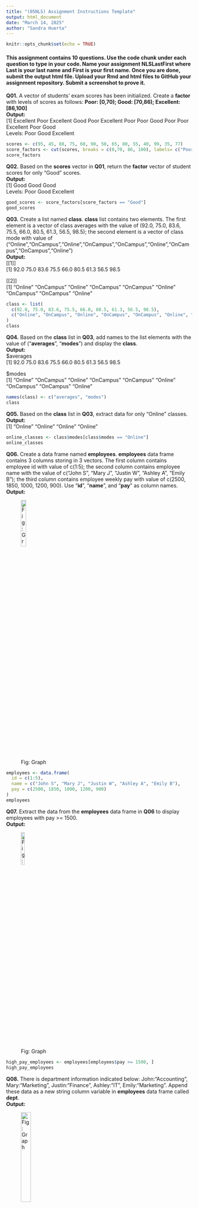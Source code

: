 ```yaml
---
title: "(05NLS) Assignment Instructions Template"
output: html_document
date: "March 14, 2025"
author: "Sandra Huerta"
---
```


```r
knitr::opts_chunk$set(echo = TRUE)
```

#### This assignment contains 10 questions. Use the code chunk under each question to type in your code. Name your assignment NLSLastFirst where Last is your last name and First is your first name. Once you are done, submit the output html file. Upload your Rmd and html files to GitHub your assignment repository. Submit a screenshot to prove it.

**Q01.** A vector of students' exam scores has been initialized. Create a **factor** with levels of scores as follows: **Poor: [0,70); Good: [70,86); Excellent: [86,100]** <br>
**Output:** <br> 
[1] Excellent Poor Excellent Good Poor Excellent Poor Poor Good Poor Poor Excellent Poor Good<br>
Levels: Poor Good Excellent<br>


```r
scores <- c(95, 45, 88, 75, 60, 90, 50, 65, 80, 55, 40, 99, 35, 77) 
score_factors <- cut(scores, breaks = c(0,70, 86, 100), labels= c("Poor", "Good", "Excellent"), include.lowest = TRUE)
score_factors
```

**Q02.** Based on the **scores** vector in **Q01**, return the **factor** vector of student scores for only "Good" scores. <br>
**Output:** <br>
[1] Good Good Good<br>
Levels: Poor Good Excellent
```r
good_scores <- score_factors[score_factors == "Good"] 
good_scores
```

**Q03.** Create a list named **class**. **class** list contains two elements. The first element is a vector of class averages with the value of (92.0, 75.0, 83.6, 75.5, 66.0, 80.5, 61.3, 56.5, 98.5); the second element is a vector of class mode with value of ("Online","OnCampus","Online","OnCampus","OnCampus","Online","OnCampus","OnCampus","Online") <br>
**Output:** <br>
[[1]]<br>
[1]  92.0 75.0 83.6 75.5 66.0 80.5 61.3 56.5 98.5<br>

[[2]]<br>
[1] "Online"   "OnCampus" "Online"   "OnCampus" "OnCampus" "Online"   "OnCampus" "OnCampus" "Online"<br>

```r
class <- list(
  c(92.0, 75.0, 83.6, 75.5, 66.0, 80.5, 61.3, 56.5, 98.5),
  c("Online", "OnCampus", "Online", "OnCampus", "OnCampus", "Online", "OnCampus", "OnCampus", "Online")
)
class
```

**Q04.** Based on the **class** list in **Q03**, add names to the list elements with the value of ("**averages**", "**modes**") and display the **class**.<br>
**Output:** <br>
$averages<br>
[1]  92.0 75.0 83.6 75.5 66.0 80.5 61.3 56.5 98.5<br>

$modes<br>
[1] "Online"   "OnCampus" "Online"   "OnCampus" "OnCampus" "Online"   "OnCampus" "OnCampus" "Online"<br>

```r
names(class) <- c("averages", "modes")
class
```

**Q05.** Based on the **class** list in **Q03**, extract data for only "Online" classes.<br>
**Output:** <br>
[1] "Online" "Online" "Online" "Online"<br>

```r
online_classes <- class$modes[class$modes == "Online"]
online_classes
```

**Q06.** Create a data frame named **employees**. **employees** data frame contains 3 columns storing in 3 vectors. The first column contains employee id with value of c(1:5); the second column contains employee name with the value of c("John S", "Mary J", "Justin W", "Ashley A", "Emily B"); the third column contains employee weekly pay with value of c(2500, 1850, 1000, 1200, 900). Use "**id**", "**name**", and "**pay**" as column names. <br>
**Output:** <br>

![Fig: Graph](Outputimg/Q6Output.png){#id .class width=18% height=18%}

```r
employees <- data.frame(
  id = c(1:5),
  name = c("John S", "Mary J", "Justin W", "Ashley A", "Emily B"),
  pay = c(2500, 1850, 1000, 1200, 900)
)
employees
```

**Q07.** Extract the data from the **employees** data frame in **Q06** to display employees with pay >= 1500.<br>
**Output:** <br>

![Fig: Graph](Outputimg/Q7Output.png){#id .class width=15% height=15%}

```r
high_pay_employees <- employees[employees$pay >= 1500, ] 
high_pay_employees
```

**Q08.** There is department information indicated below: John:"Accounting", Mary:"Marketing", Justin:"Finance", Ashley:"IT", Emily:"Marketing". Append these data as a new string column variable in **employees** data frame called **dept**.<br>
**Output:** <br>

![Fig: Graph](Outputimg/Q8Output.png){#id .class width=25% height=25%}

```r
#getwd()

employees$dept <- c("Accounting", "Marketing", "Finance", "IT", "Marketing") 
employees
```

**Q09.** Declare a matrix named **m** with value (10:18) in 3 rows and 3 columns with row names ("A","B","C") and column names ("1","2","3"). Then convert the matrix to a vector named **v**<br>
**Output:** <br>

![Fig: Graph](/Users/HCCS/Documents/ITDS1372_StatisticalProgrammingWithR/Chapter 5/outputimg/Q9Output.png){#id .class width=12% height=12%}
<br>[1] 10 11 12 13 14 15 16 17 18

```r

m <- matrix(10:18, nrow = 3, ncol=3)

rownames(m) <- c("A", "B", "C")
colnames(m) <- c("1", "2", "3")
m
v <- as.vector(m)
v

```

**Q10.** A vector **bar** is initialized as follows: *bar<- c(10, NA, NA, 24, 56)*. Use appropriate functions to check whether bar is empty use 1) element-wise checking which returns True/False for each element and 2) vector-wise checking which returns a single True or False.<br>
**Output:** <br>

[1] "Element-wise checking"<br>
[1] FALSE  TRUE  TRUE FALSE FALSE<br>
[1] "Vector-wise checking"<br>
[1] FALSE

```r
bar <- c(10, NA, NA, 24, 56)

element_check <- is.na(bar)
vector_check <- any(is.na(bar))

element_check
vector_check

```
